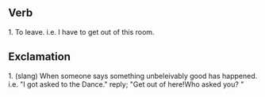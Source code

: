 == Verb ==

1. To leave. i.e. I have to get out of this room.

== Exclamation ==

1. (slang) When someone says something unbeleivably good has happened. i.e. "I got asked to the Dance." reply; "Get out of here!Who asked you? "